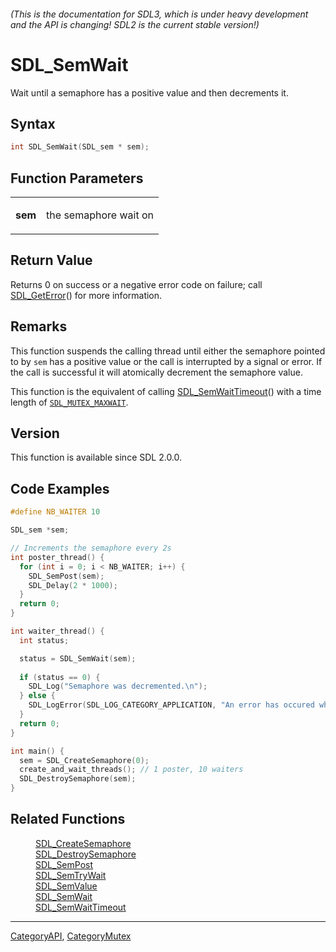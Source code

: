 ====== (This is the documentation for SDL3, which is under heavy development and the API is changing! SDL2 is the current stable version!) ======
= SDL_SemWait =

Wait until a semaphore has a positive value and then decrements it.

== Syntax ==

<syntaxhighlight lang='c'>
int SDL_SemWait(SDL_sem * sem);
</syntaxhighlight>

== Function Parameters ==

{|
|'''sem'''
|the semaphore wait on
|}

== Return Value ==

Returns 0 on success or a negative error code on failure; call
[[SDL_GetError]]() for more information.

== Remarks ==

This function suspends the calling thread until either the semaphore
pointed to by <code>sem</code> has a positive value or the call is
interrupted by a signal or error. If the call is successful it will
atomically decrement the semaphore value.

This function is the equivalent of calling [[SDL_SemWaitTimeout]]() with a
time length of <code>[[SDL_MUTEX_MAXWAIT]]</code>.

== Version ==

This function is available since SDL 2.0.0.

== Code Examples ==

<!-- # Begin Semaphore Example -->
<syntaxhighlight lang='c'>
#define NB_WAITER 10

SDL_sem *sem;

// Increments the semaphore every 2s
int poster_thread() {
  for (int i = 0; i < NB_WAITER; i++) {
    SDL_SemPost(sem);
    SDL_Delay(2 * 1000);
  }
  return 0;
}

int waiter_thread() {
  int status;

  status = SDL_SemWait(sem);
  
  if (status == 0) {
    SDL_Log("Semaphore was decremented.\n");
  } else {
    SDL_LogError(SDL_LOG_CATEGORY_APPLICATION, "An error has occured while waiting: %s\n", SDL_GetError());
  }
  return 0;
}

int main() {
  sem = SDL_CreateSemaphore(0);
  create_and_wait_threads(); // 1 poster, 10 waiters
  SDL_DestroySemaphore(sem);
}
</syntaxhighlight>
<!-- # End Semaphore Example -->

== Related Functions ==

:[[SDL_CreateSemaphore]]
:[[SDL_DestroySemaphore]]
:[[SDL_SemPost]]
:[[SDL_SemTryWait]]
:[[SDL_SemValue]]
:[[SDL_SemWait]]
:[[SDL_SemWaitTimeout]]

----
[[CategoryAPI]], [[CategoryMutex]]


